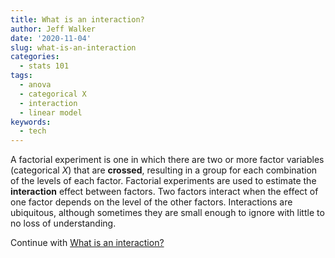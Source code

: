 ```yaml
---
title: What is an interaction?
author: Jeff Walker
date: '2020-11-04'
slug: what-is-an-interaction
categories:
  - stats 101
tags:
  - anova
  - categorical X
  - interaction
  - linear model
keywords:
  - tech
---
```


A factorial experiment is one in which there are two or more factor variables (categorical $X$) that are **crossed**, resulting in a group for each combination of the levels of each factor. Factorial experiments are used to estimate the **interaction** effect between factors. Two factors interact when the effect of one factor depends on the level of the other factors. Interactions are ubiquitous, although sometimes they are small enough to ignore with little to no loss of understanding.

Continue with [What is an interaction?](https://rdoodles.rbind.io/posts-biocstyle/2020-11-03-what-is-an-interaction.html)

